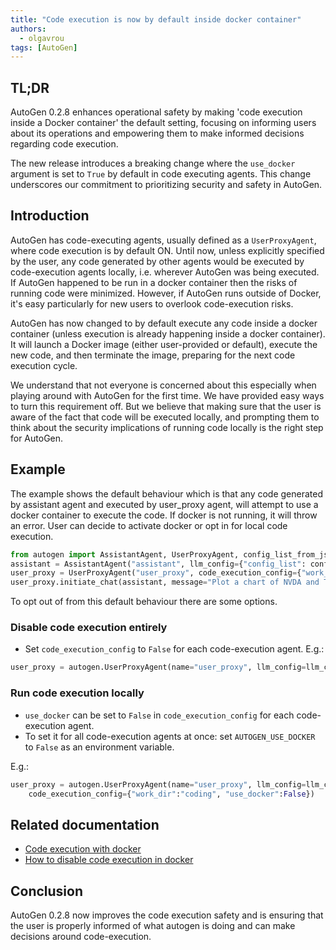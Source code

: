 ```yaml
---
title: "Code execution is now by default inside docker container"
authors:
  - olgavrou
tags: [AutoGen]
---
```


## TL;DR

AutoGen 0.2.8 enhances operational safety by making 'code execution inside a Docker container' the default setting, focusing on informing users about its operations and empowering them to make informed decisions regarding code execution.

The new release introduces a breaking change where the `use_docker` argument is set to `True` by default in code executing agents. This change underscores our commitment to prioritizing security and safety in AutoGen.

## Introduction

AutoGen has code-executing agents, usually defined as a `UserProxyAgent`, where code execution is by default ON. Until now, unless explicitly specified by the user, any code generated by other agents would be executed by code-execution agents locally, i.e. wherever AutoGen was being executed. If AutoGen happened to be run in a docker container then the risks of running code were minimized. However, if AutoGen runs outside of Docker, it's easy particularly for new users to overlook code-execution risks.

AutoGen has now changed to by default execute any code inside a docker container (unless execution is already happening inside a docker container). It will launch a Docker image (either user-provided or default), execute the new code, and then terminate the image, preparing for the next code execution cycle.

We understand that not everyone is concerned about this especially when playing around with AutoGen for the first time. We have provided easy ways to turn this requirement off. But we believe that making sure that the user is aware of the fact that code will be executed locally, and prompting them to think about the security implications of running code locally is the right step for AutoGen.

## Example

The example shows the default behaviour which is that any code generated by assistant agent and executed by user_proxy agent, will attempt to use a docker container to execute the code. If docker is not running, it will throw an error. User can decide to activate docker or opt in for local code execution.

```python
from autogen import AssistantAgent, UserProxyAgent, config_list_from_json
assistant = AssistantAgent("assistant", llm_config={"config_list": config_list})
user_proxy = UserProxyAgent("user_proxy", code_execution_config={"work_dir": "coding"})
user_proxy.initiate_chat(assistant, message="Plot a chart of NVDA and TESLA stock price change YTD.")
```

To opt out of from this default behaviour there are some options.

### Disable code execution entirely

- Set `code_execution_config` to `False` for each code-execution agent. E.g.:

```python
user_proxy = autogen.UserProxyAgent(name="user_proxy", llm_config=llm_config, code_execution_config=False)
```

### Run code execution locally

- `use_docker` can be set to `False` in `code_execution_config` for each code-execution agent.
- To set it for all code-execution agents at once: set `AUTOGEN_USE_DOCKER` to `False` as an environment variable.

E.g.:

```python
user_proxy = autogen.UserProxyAgent(name="user_proxy", llm_config=llm_config,
    code_execution_config={"work_dir":"coding", "use_docker":False})
```

## Related documentation

- [Code execution with docker](https://docs.os1.ai/docs/installation/Installation#install-docker-for-code-execution)
- [How to disable code execution in docker](https://docs.os1.ai/docs/FAQ#agents-are-throwing-due-to-docker-not-running-how-can-i-resolve-this)

## Conclusion

AutoGen 0.2.8 now improves the code execution safety and is ensuring that the user is properly informed of what autogen is doing and can make decisions around code-execution.
